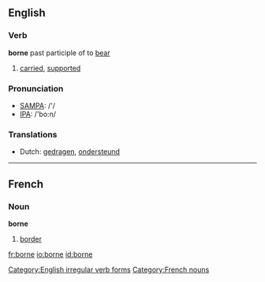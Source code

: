 ==English==

=== Verb ===
'''borne''' past participle of to [[bear]]

# [[carried]], [[supported]] 

=== Pronunciation ===
*[[w:SAMPA|SAMPA]]: /'/
*[[w:IPA|IPA]]: /'bo:n/

=== Translations ===
*Dutch: [[gedragen]], [[ondersteund]]

[[Category:English irregular verb forms]]

----

==French==
===Noun===
'''borne'''

# [[border]]

[[Category:French nouns]]

[[fr:borne]]
[[io:borne]]
[[id:borne]]
